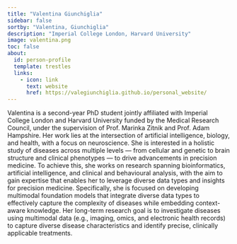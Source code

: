 ```yaml
---
title: "Valentina Giunchiglia"
sidebar: false
sortby: "Valentina, Giunchiglia"
description: "Imperial College London, Harvard University"
image: valentina.png
toc: false
about:
  id: person-profile
  template: trestles
  links:
    - icon: link
      text: website
      href: https://valegiunchiglia.github.io/personal_website/
---
```


Valentina is a second-year PhD student jointly affiliated with Imperial College London and Harvard University funded by the Medical Research Council, under the supervision of Prof. Marinka Zitnik and Prof. Adam Hampshire.
Her work lies at the intersection of artificial intelligence, biology, and health, with a focus on neuroscience. She is interested in a holistic study of diseases across multiple levels — from cellular and genetic to brain structure and clinical phenotypes — to drive advancements in precision medicine. 
To achieve this, she works on research spanning bioinformatics, artificial intelligence, and clinical and behavioural analysis, with the aim to gain expertise that enables her to leverage diverse data types and insights for precision medicine. 
Specifically, she is focused on developing multimodal foundation models that integrate diverse data types to effectively capture the complexity of diseases while embedding context-aware knowledge.
Her long-term research goal is to investigate diseases using multimodal data (e.g., imaging, omics, and electronic health records) to capture diverse disease characteristics and identify precise, clinically applicable treatments.
